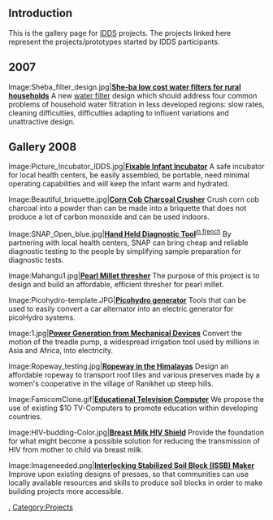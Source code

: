 ==Introduction==
This is the gallery page for [[IDDS]] projects.  The projects linked here represent the projects/prototypes started by IDDS participants.

==2007==
<gallery caption="One of the 2007 IDDS Design Projects">
Image:Sheba_filter_design.jpg|'''[[She-ba low cost water filters for rural households]]'''
A new [[water filter]] design which should address four common problems of household water filtration in less developed regions: slow rates, cleaning difficulties, difficulties adapting to influent variations and unattractive design.

</gallery>

==Gallery 2008==
<gallery caption="2008 IDDS Design Projects">
Image:Picture_Incubator_IDDS.jpg|'''[[Fixable Infant Incubator]]'''
A safe incubator for local health centers, be easily assembled, be portable, need minimal operating capabilities and will keep the infant warm and hydrated.

Image:Beautiful_briquette.jpg|'''[[Corn Cob Charcoal Crusher]]'''
Crush corn cob charcoal into a powder than can be made into a briquette that does not produce a lot of carbon monoxide and can be used indoors. 

Image:SNAP_Open_blue.jpg|'''[[Hand Held Diagnostic Tool]]'''<sup>[[La Machine Diagnostique Manuelle - Infomation en Francais|in french]]</sup>
By partnering with local health centers, SNAP can bring cheap and reliable diagnostic testing to the people by simplifying sample preparation for diagnostic tests. 

Image:Mahangu1.jpg|'''[[Pearl Millet thresher]]'''
The purpose of this project is to design and build an affordable, efficient thresher for pearl millet. 

Image:Picohydro-template.JPG|'''[[Picohydro generator]]'''
Tools that can be used to easily convert a car alternator into an electric generator for picoHydro systems. 

Image:1.jpg|'''[[Power Generation from Mechanical Devices]]'''
Convert the motion of the treadle pump, a widespread irrigation tool used by millions in Asia and Africa, into electricity.

Image:Ropeway_testing.jpg|'''[[Ropeway in the Himalayas]]'''
Design an affordable ropeway to transport roof tiles and various preserves made by a women's cooperative in the village of Ranikhet up steep hills. 

Image:FamicomClone.gif|'''[[Educational Television Computer]]'''
We propose the use of existing $10 TV-Computers to promote education within developing countries.

Image:HIV-budding-Color.jpg|'''[[Breast Milk HIV Shield]]'''
Provide the foundation for what might become a possible solution for reducing the transmission of HIV from mother to child via breast milk.

Image:Imageneeded.png|'''[[Interlocking Stabilized Soil Block (ISSB) Maker]]'''
Improve upon existing designs of presses, so that communities can use locally available resources and skills to produce soil blocks in order to make building projects more accessible.

</gallery>

[[Category:International Development Design Summit|.]]
[[Category:Projects]]